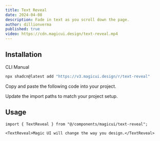 ```yaml
---
title: Text Reveal
date: 2024-04-08
description: Fade in text as you scroll down the page.
author: dillionverma
published: true
video: https://cdn.magicui.design/text-reveal.mp4
---
```


<ComponentPreview name="text-reveal-demo" />

## Installation

<Tabs defaultValue="cli">

<TabsList>
  <TabsTrigger value="cli">CLI</TabsTrigger>
  <TabsTrigger value="manual">Manual</TabsTrigger>
</TabsList>
<TabsContent value="cli">

```bash
npx shadcn@latest add "https://v3.magicui.design/r/text-reveal"
```

</TabsContent>

<TabsContent value="manual">

<Steps>

<Step>Copy and paste the following code into your project.</Step>

<ComponentSource name="text-reveal" />

<Step>Update the import paths to match your project setup.</Step>

</Steps>

</TabsContent>

</Tabs>

## Usage

```tsx
import { TextReveal } from "@/components/magicui/text-reveal";
```

```tsx
<TextReveal>Magic UI will change the way you design.</TextReveal>
```
